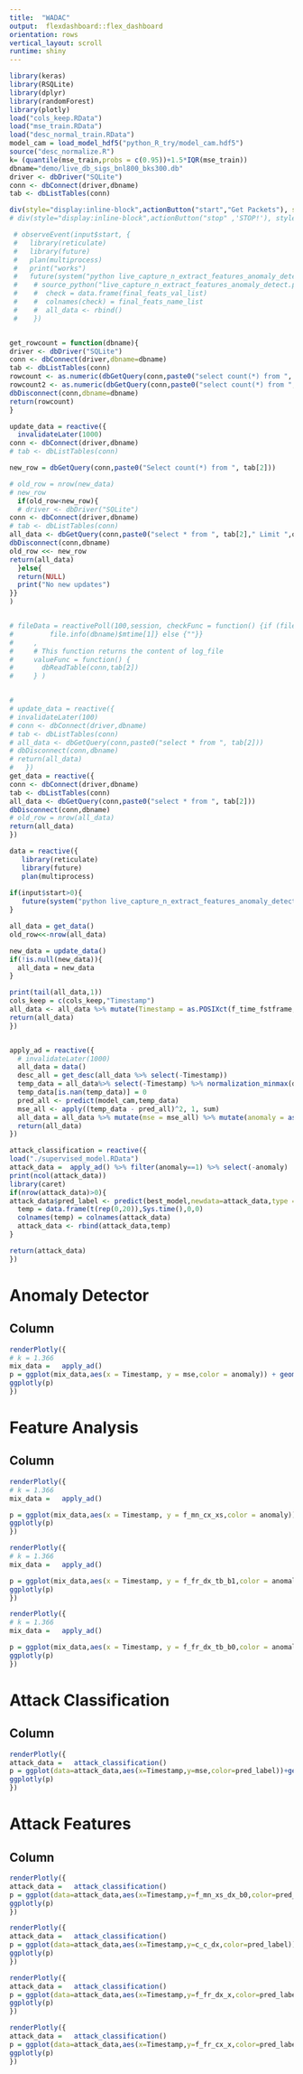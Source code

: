 ```yaml
---
title:  "WADAC"
output:  flexdashboard::flex_dashboard
orientation: rows
vertical_layout: scroll
runtime: shiny
---
```


```r
library(keras)
library(RSQLite)
library(dplyr)
library(randomForest)
library(plotly)
load("cols_keep.RData")
load("mse_train.RData")
load("desc_normal_train.RData")
model_cam = load_model_hdf5("python_R_try/model_cam.hdf5")
source("desc_normalize.R")
k= (quantile(mse_train,probs = c(0.95))+1.5*IQR(mse_train))
dbname="demo/live_db_sigs_bnl800_bks300.db"  
driver <- dbDriver("SQLite")
conn <- dbConnect(driver,dbname)
tab <- dbListTables(conn)
```

```r

div(style="display:inline-block",actionButton("start","Get Packets"), style="float:right")
# div(style="display:inline-block",actionButton("stop" ,'STOP!'), style="float:right")

```

```r
 # observeEvent(input$start, {
 #   library(reticulate) 
 #   library(future)
 #   plan(multiprocess)
 #   print("works")
 #   future(system("python live_capture_n_extract_features_anomaly_detect.py")  )
 #    # source_python("live_capture_n_extract_features_anomaly_detect.py")
 #    #  check = data.frame(final_feats_val_list)
 #    #  colnames(check) = final_feats_name_list
 #    #  all_data <- rbind()
 #    })


get_rowcount = function(dbname){
driver <- dbDriver("SQLite")
conn <- dbConnect(driver,dbname=dbname)
tab <- dbListTables(conn)
rowcount <- as.numeric(dbGetQuery(conn,paste0("select count(*) from ", tab[2])))
rowcount2 <- as.numeric(dbGetQuery(conn,paste0("select count(*) from ", tab[2])))
dbDisconnect(conn,dbname=dbname)
return(rowcount)
}

update_data = reactive({
  invalidateLater(1000)
conn <- dbConnect(driver,dbname)
# tab <- dbListTables(conn)

new_row = dbGetQuery(conn,paste0("Select count(*) from ", tab[2]))

# old_row = nrow(new_data)
# new_row
  if(old_row<new_row){
  # driver <- dbDriver("SQLite")
conn <- dbConnect(driver,dbname)
# tab <- dbListTables(conn)
all_data <- dbGetQuery(conn,paste0("select * from ", tab[2]," Limit ",old_row,",",(new_row-old_row)))
dbDisconnect(conn,dbname)
old_row <<- new_row
return(all_data)
  }else{
  return(NULL)
  print("No new updates")
}}
)


# fileData = reactivePoll(100,session, checkFunc = function() {if (file.exists(dbname)){
#         file.info(dbname)$mtime[1]} else {""}}
#     ,
#     # This function returns the content of log_file
#     valueFunc = function() {
#       dbReadTable(conn,tab[2])
#     } )


# 
# update_data = reactive({
# invalidateLater(100)
# conn <- dbConnect(driver,dbname)
# tab <- dbListTables(conn)
# all_data <- dbGetQuery(conn,paste0("select * from ", tab[2]))
# dbDisconnect(conn,dbname)
# return(all_data)
#   })
get_data = reactive({
conn <- dbConnect(driver,dbname)
tab <- dbListTables(conn)
all_data <- dbGetQuery(conn,paste0("select * from ", tab[2]))
dbDisconnect(conn,dbname)
# old_row = nrow(all_data)
return(all_data)
})

data = reactive({
   library(reticulate) 
   library(future)
   plan(multiprocess)
  
if(input$start>0){
   future(system("python live_capture_n_extract_features_anomaly_detect.py")  )
}

all_data = get_data()
old_row<<-nrow(all_data)

new_data = update_data()
if(!is.null(new_data)){
  all_data = new_data
}

print(tail(all_data,1))
cols_keep = c(cols_keep,"Timestamp")
all_data <- all_data %>% mutate(Timestamp = as.POSIXct(f_time_fstframe,origin="1970-01-01",tz = Sys.timezone())) %>% select(-f_time_fstframe) %>% select(cols_keep)
return(all_data)
})


apply_ad = reactive({
  # invalidateLater(1000)
  all_data = data()
  desc_all = get_desc(all_data %>% select(-Timestamp))
  temp_data = all_data%>% select(-Timestamp) %>% normalization_minmax(desc_all) %>% as.matrix()
  temp_data[is.nan(temp_data)] = 0
  pred_all <- predict(model_cam,temp_data)
  mse_all <- apply((temp_data - pred_all)^2, 1, sum)
  all_data = all_data %>% mutate(mse = mse_all) %>% mutate(anomaly = as.factor(ifelse(mse>k,1,0)))
  return(all_data)
})

attack_classification = reactive({
load("./supervised_model.RData")  
attack_data =  apply_ad() %>% filter(anomaly==1) %>% select(-anomaly)
print(ncol(attack_data))
library(caret)
if(nrow(attack_data)>0){
attack_data$pred_label <- predict(best_model,newdata=attack_data,type = "response") }else{
  temp = data.frame(t(rep(0,20)),Sys.time(),0,0)
  colnames(temp) = colnames(attack_data)
  attack_data <- rbind(attack_data,temp)
}

return(attack_data)
})
```

Anomaly Detector
=======================================================================
Column     
-----------------------------------------------------------------------
```r
renderPlotly({
# k = 1.366
mix_data =   apply_ad()
p = ggplot(mix_data,aes(x = Timestamp, y = mse,color = anomaly)) + geom_point()  + geom_line(aes(y=k))+scale_color_brewer(palette = "Set2") + theme_bw()
ggplotly(p)
})
```

Feature Analysis
=======================================================================
Column     
-----------------------------------------------------------------------
```r
renderPlotly({
# k = 1.366
mix_data =   apply_ad()

p = ggplot(mix_data,aes(x = Timestamp, y = f_mn_cx_xs,color = anomaly)) + geom_point()+ theme_bw()+scale_color_brewer(palette = "Set2")   #+ geom_line(aes(y=k))+scale_color_brewer(palette = "Set2")
ggplotly(p)
})

renderPlotly({
# k = 1.366
mix_data =   apply_ad()

p = ggplot(mix_data,aes(x = Timestamp, y = f_fr_dx_tb_b1,color = anomaly)) + geom_point()+ theme_bw() +scale_color_brewer(palette = "Set2")   #+ geom_line(aes(y=k))+scale_color_brewer(palette = "Set2")
ggplotly(p)
})

renderPlotly({
# k = 1.366
mix_data =   apply_ad()

p = ggplot(mix_data,aes(x = Timestamp, y = f_fr_dx_tb_b0,color = anomaly)) + geom_point() + theme_bw() +scale_color_brewer(palette = "Set2")  #+ geom_line(aes(y=k))+scale_color_brewer(palette = "Set2")
ggplotly(p)
})
```

Attack Classification
=======================================================================
Column     
-----------------------------------------------------------------------
```r
renderPlotly({
attack_data =   attack_classification()
p = ggplot(data=attack_data,aes(x=Timestamp,y=mse,color=pred_label))+geom_point()+theme_bw()
ggplotly(p)
})
```

Attack Features
=======================================================================
Column     
-----------------------------------------------------------------------
```r
renderPlotly({
attack_data =   attack_classification()
p = ggplot(data=attack_data,aes(x=Timestamp,y=f_mn_xs_dx_b0,color=pred_label))+geom_point()+theme_bw()
ggplotly(p)
})
```
```r
renderPlotly({
attack_data =   attack_classification()
p = ggplot(data=attack_data,aes(x=Timestamp,y=c_c_dx,color=pred_label))+geom_point()+theme_bw()
ggplotly(p)
})
```
```r
renderPlotly({
attack_data =   attack_classification()
p = ggplot(data=attack_data,aes(x=Timestamp,y=f_fr_dx_x,color=pred_label))+geom_point()+theme_bw()
ggplotly(p)
})
```
```r
renderPlotly({
attack_data =   attack_classification()
p = ggplot(data=attack_data,aes(x=Timestamp,y=f_fr_cx_x,color=pred_label))+geom_point()+theme_bw()
ggplotly(p)
})
```


